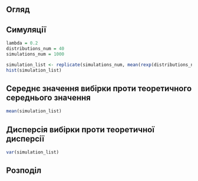 ## Огляд
## Симуляції
```r
lambda = 0.2
distributions_num = 40
simulations_num = 1000

simulation_list <- replicate(simulations_num, mean(rexp(distributions_num, lambda)))
hist(simulation_list)
```
## Середнє значення вибірки проти теоретичного середнього значення
```r
mean(simulation_list)
```
## Дисперсія вибірки проти теоретичної дисперсії
```r
var(simulation_list)
```
## Розподіл
```r

```